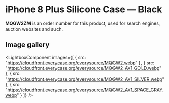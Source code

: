 
# iPhone 8 Plus Silicone Case — Black

<Callout type='info' emoji='👉🏻'>**MQGW2ZM** is an order number for this product, used for search engines, auction websites and such.</Callout>

## Image gallery

<LightboxComponent
    images={[
      {
        src: "https://cloudfront.everycase.org/everysource/MQGW2.webp"
      },
      {
        src: "https://cloudfront.everycase.org/everysource/MQGW2_AV1_GOLD.webp"
      },
      {
        src: "https://cloudfront.everycase.org/everysource/MQGW2_AV1_SILVER.webp"
      },
      {
        src: "https://cloudfront.everycase.org/everysource/MQGW2_AV1_SPACE_GRAY.webp"
      }
    ]}
  />
